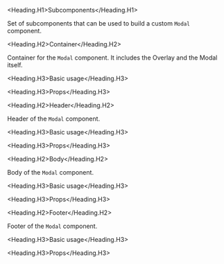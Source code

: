 

<Meta
  title="Components/Core/Layout/Modal/Subcomponents/Docs"
  of={ContainerStories}
/>

<Heading.H1>Subcomponents</Heading.H1>

Set of subcomponents that can be used to build a custom `Modal` component.

<Heading.H2>Container</Heading.H2>

Container for the `Modal` component. It includes the Overlay and the Modal itself.

<Heading.H3>Basic usage</Heading.H3>

<Canvas of={ContainerStories.Container} />

<Heading.H3>Props</Heading.H3>

<ArgTypes of={ContainerStories} />

<Heading.H2>Header</Heading.H2>

Header of the `Modal` component.

<Heading.H3>Basic usage</Heading.H3>

<Canvas of={HeaderStories.Header} />

<Heading.H3>Props</Heading.H3>

<ArgTypes of={HeaderStories} />

<Heading.H2>Body</Heading.H2>

Body of the `Modal` component.

<Heading.H3>Basic usage</Heading.H3>

<Canvas of={BodyStories.Body} />

<Heading.H3>Props</Heading.H3>

<ArgTypes of={BodyStories} />

<Heading.H2>Footer</Heading.H2>

Footer of the `Modal` component.

<Heading.H3>Basic usage</Heading.H3>

<Canvas of={FooterStories.Footer} />

<Heading.H3>Props</Heading.H3>

<ArgTypes of={FooterStories} />
